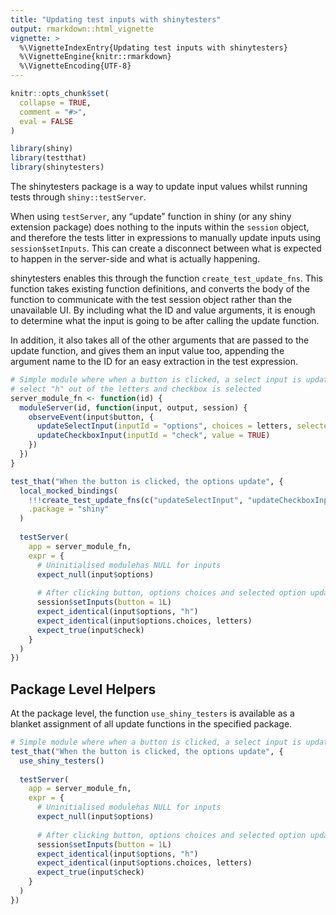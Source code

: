 ```yaml
---
title: "Updating test inputs with shinytesters"
output: rmarkdown::html_vignette
vignette: >
  %\VignetteIndexEntry{Updating test inputs with shinytesters}
  %\VignetteEngine{knitr::rmarkdown}
  %\VignetteEncoding{UTF-8}
---
```


```r
knitr::opts_chunk$set(
  collapse = TRUE,
  comment = "#>",
  eval = FALSE
)

library(shiny)
library(testthat)
library(shinytesters)
```

The shinytesters package is a way to update input values whilst running tests through `shiny::testServer`. 

When using `testServer`, any "update" function in shiny (or any shiny extension package) does nothing to the inputs within the `session` object, and therefore the tests litter in expressions to manually update inputs using `session$setInputs`. This can create a disconnect between what is expected to happen in the server-side and what is actually happening.

shinytesters enables this through the function `create_test_update_fns`. This function takes existing function definitions, and converts the body of the function to communicate with the test session object rather than the unavailable UI. By including what the ID and value arguments, it is enough to determine what the input is going to be after calling the update function.

In addition, it also takes all of the other arguments that are passed to the update function, and gives them an input value too, appending the argument name to the ID for an easy extraction in the test expression.

```r
# Simple module where when a button is clicked, a select input is updated to 
# select "h" out of the letters and checkbox is selected
server_module_fn <- function(id) {
  moduleServer(id, function(input, output, session) {
    observeEvent(input$button, {
      updateSelectInput(inputId = "options", choices = letters, selected = "h")
      updateCheckboxInput(inputId = "check", value = TRUE)
    })
  })
}

test_that("When the button is clicked, the options update", {
  local_mocked_bindings(
    !!!create_test_update_fns(c("updateSelectInput", "updateCheckboxInput")),
    .package = "shiny" 
  )
  
  testServer(
    app = server_module_fn, 
    expr = {
      # Uninitialised modulehas NULL for inputs
      expect_null(input$options)
      
      # After clicking button, options choices and selected option update 
      session$setInputs(button = 1L)
      expect_identical(input$options, "h")
      expect_identical(input$options.choices, letters)
      expect_true(input$check)
    }
  )
})
```

## Package Level Helpers

At the package level, the function `use_shiny_testers` is available as a blanket assignment of all update functions in the specified package.

```r
# Simple module where when a button is clicked, a select input is updated to select "h" out of the letters
test_that("When the button is clicked, the options update", {
  use_shiny_testers()
  
  testServer(
    app = server_module_fn, 
    expr = {
      # Uninitialised modulehas NULL for inputs
      expect_null(input$options)
      
      # After clicking button, options choices and selected option update 
      session$setInputs(button = 1L)
      expect_identical(input$options, "h")
      expect_identical(input$options.choices, letters)
      expect_true(input$check)
    }
  )
})
```
